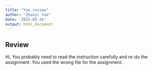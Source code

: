 ---
title: "Yao_review"
author: "Zhanyi Yao"
date: '2025-03-24'
output: html_document
---

## Review
Hi,
You probably need to read the instruction carefully and re-do the assignment.
You used the wrong file for the assignment.